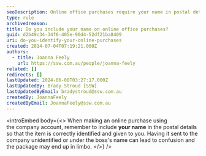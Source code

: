 ```yaml
---
seoDescription: Online office purchases require your name in postal details to ensure correct identification and delivery.
type: rule
archivedreason:
title: Do you include your name on online office purchases?
guid: d2b49c34-34f6-405e-90d4-52df21ba8409
uri: do-you-identify-your-online-purchases
created: 2014-07-04T07:19:21.000Z
authors:
  - title: Joanna Feely
    url: https://ssw.com.au/people/joanna-feely
related: []
redirects: []
lastUpdated: 2024-06-08T03:27:17.000Z
lastUpdatedBy: Brady Stroud [SSW]
lastUpdatedByEmail: bradystroud@ssw.com.au
createdBy: JoannaFeely
createdByEmail: JoannaFeely@ssw.com.au
---
```


<introEmbed
  body={<>
When making an online purchase using the company account, remember to include **your name** in the postal details so that the item is correctly identified and given to you. Having it sent to the company unidentified or under the boss's name can lead to confusion and the package may end up in limbo.
  </>}
/>
